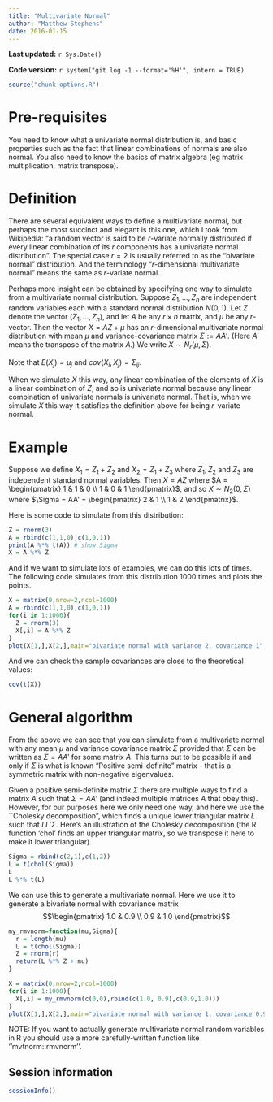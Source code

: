 ```yaml
---
title: "Multivariate Normal"
author: "Matthew Stephens"
date: 2016-01-15
---
```


**Last updated:** `r Sys.Date()`

**Code version:** `r system("git log -1 --format='%H'", intern = TRUE)`

```r
source("chunk-options.R")
```

# Pre-requisites

You need to know what a univariate normal distribution is, and basic properties such as the fact that linear combinations of normals are also normal. You also need to 
know the basics of matrix algebra (eg matrix multiplication, matrix transpose).

# Definition

There are several equivalent ways to define a multivariate normal, but perhaps the most succinct and elegant is this one, which I took from Wikipedia: "a random vector is said to be $r$-variate normally distributed if every linear combination of its $r$ components has a univariate normal distribution". The special case $r=2$ is usually referred to as the "bivariate normal" distribution. And the terminology "$r$-dimensional multivariate normal" means the same as $r$-variate normal.


Perhaps more insight can be obtained by specifying one way to simulate from
a multivariate normal distribution. Suppose $Z_1,\dots,Z_n$ are independent random variables each with a standard normal distribution $N(0,1)$. Let $Z$ denote the vector $(Z_1,\dots,Z_n)$, and let $A$ be any $r \times n$ matrix, and $\mu$ be any $r$-vector. Then the vector $X = AZ+\mu$ has an $r$-dimensional multivariate normal distribution with mean $\mu$ and variance-covariance matrix $\Sigma:=AA'$. (Here $A'$ means the transpose of the matrix $A$.) We write $X \sim N_r(\mu,\Sigma)$.

Note that $E(X_j)=\mu_j$ and $cov(X_i,X_j)= \Sigma_{ij}$.

When we simulate $X$ this way, any linear combination of the elements of $X$ is a linear combination of $Z$, and so is univariate normal because any linear combination of univariate normals is univariate normal. That is, when we simulate $X$ this way it satisfies the definition above for being $r$-variate normal.



# Example

Suppose we define $X_1 = Z_1 + Z_2$ and $X_2 = Z_1 + Z_3$ where $Z_1,Z_2$ and $Z_3$ are independent standard normal variables. Then 
$X = AZ$ where $A = \begin{pmatrix} 1 & 1 & 0 \\ 1 & 0 & 1 \end{pmatrix}$,
and so
$X \sim N_2 (0,\Sigma)$
where $\Sigma = AA' = \begin{pmatrix} 2 &  1 \\ 1 & 2 \end{pmatrix}$.

Here is some code to simulate from this distribution:
```r
Z = rnorm(3)
A = rbind(c(1,1,0),c(1,0,1))
print(A %*% t(A)) # show Sigma
X = A %*% Z
```

And if we want to simulate lots of examples, we can do this lots of times.
The following code simulates from this distribution 1000 times and plots the points.
```r
X = matrix(0,nrow=2,ncol=1000)
A = rbind(c(1,1,0),c(1,0,1))
for(i in 1:1000){
  Z = rnorm(3)
  X[,i] = A %*% Z
}
plot(X[1,],X[2,],main="bivariate normal with variance 2, covariance 1",asp=1,xlim=c(-5,5),ylim=c(-5,5))
```

And we can check the sample covariances are close to the theoretical values:
```r
cov(t(X))
```


# General algorithm 

From the above we can see that you can simulate from
a multivariate normal with any mean $\mu$ and variance covariance matrix $\Sigma$ 
provided that $\Sigma$ can be written as $\Sigma = AA'$ for some matrix $A$.
This turns out to be possible if and only if $\Sigma$ is what
is known "Positive semi-definite" matrix - that is a symmetric matrix
with non-negative eigenvalues.

Given a positive semi-definite matrix $\Sigma$ there are multiple ways to find a matrix $A$ such that $\Sigma=AA'$ (and indeed multiple matrices $A$ that obey this). However, for our purposes here we only need one way, and here we use the ``Cholesky decomposition", which finds a unique lower triangular matrix $L$ such that $LL' \Sigma$. Here's an illustration of the Cholesky decomposition (the R function 'chol' finds an upper triangular matrix, so we transpose it here to make it lower triangular).

```r
Sigma = rbind(c(2,1),c(1,2))
L = t(chol(Sigma))
L
L %*% t(L)
```

We can use this to generate a multivariate normal. Here we
use it to generate a bivariate normal with covariance matrix 
$$\begin{pmatrix}
1.0 & 0.9 \\ 0.9 & 1.0 \end{pmatrix}$$
```r
my_rmvnorm=function(mu,Sigma){
  r = length(mu)
  L = t(chol(Sigma)) 
  Z = rnorm(r)
  return(L %*% Z + mu)
}

X = matrix(0,nrow=2,ncol=1000)
for(i in 1:1000){
  X[,i] = my_rmvnorm(c(0,0),rbind(c(1.0, 0.9),c(0.9,1.0)))
}
plot(X[1,],X[2,],main="bivariate normal with variance 1, covariance 0.9",asp=1)
```

NOTE: If you want to actually generate multivariate normal random variables in R you should use a more carefully-written function like ''mvtnorm::rmvnorm''.

## Session information

```r
sessionInfo()
```
